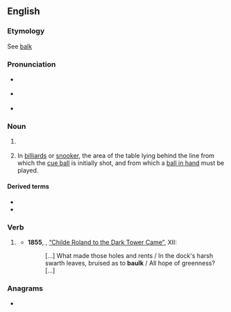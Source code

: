 ==English==

===Etymology===
See [[balk]]

===Pronunciation===
* {{a|UK}} {{IPA|[bɔːɫk]|lang=en}}
* {{a|US}} {{IPA|/bɑk/|[bɑɫk]|lang=en}}
* {{audio|En-us-baulk.ogg|Audio (US)|lang=en}}
{{rfap|variety=UK|lang=en|UK}}

===Noun===
{{en-noun}}

# {{lb|en|British}} {{alternative spelling of|balk|lang=en}}
# {{lb|en|UK}} In [[billiard]]s or [[snooker]], the area of the table lying behind the line from which the [[cue ball]] is initially shot, and from which a [[ball in hand]] must be played.

====Derived terms====
* {{l|en|baulk line}}
* {{l|en|baulk end}}

===Verb===
{{en-verb}}

# {{lb|en|British}} {{alternative spelling of|balk|lang=en}}
#* '''1855''', {{w|Robert Browning}}, [[s:Childe Roland to the Dark Tower Came|“Childe Roland to the Dark Tower Came”]], XII:
#*: [...] What made those holes and rents / In the dock's harsh swarth leaves, bruised as to '''baulk''' / All hope of greenness? [...]

===Anagrams===
* {{anagrams|en|Kabul}}